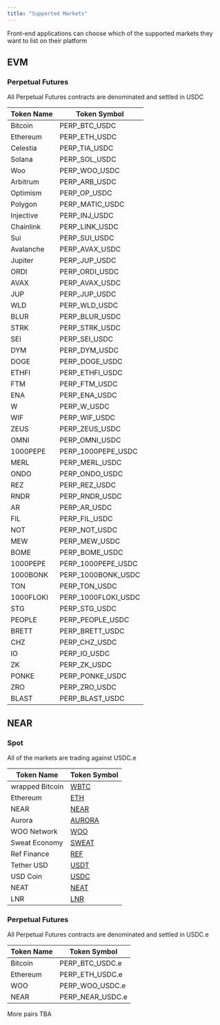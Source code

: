 ```yaml
---
title: "Supported Markets"
---
```


<Note>
Front-end applications can choose which of the supported markets they want to list on their platform
</Note>

## EVM

### Perpetual Futures

<Note>
All Perpetual Futures contracts are denominated and settled in USDC
</Note>

| Token Name | Token Symbol |
| ---------- | ------------ |
| Bitcoin    | PERP_BTC_USDC     |
| Ethereum   | PERP_ETH_USDC     |
| Celestia   | PERP_TIA_USDC     |
| Solana   | PERP_SOL_USDC     |
| Woo   | PERP_WOO_USDC    |
| Arbitrum   | PERP_ARB_USDC    |
| Optimism   | PERP_OP_USDC    |
| Polygon   | PERP_MATIC_USDC     |
| Injective   | PERP_INJ_USDC    |
| Chainlink   | PERP_LINK_USDC    |
| Sui   | PERP_SUI_USDC     |
| Avalanche        | PERP_AVAX_USDC    |
| Jupiter        | PERP_JUP_USDC      | 
| ORDI         | PERP_ORDI_USDC    |
| AVAX         | PERP_AVAX_USDC    |
| JUP         | PERP_JUP_USDC    |
| WLD         | PERP_WLD_USDC    |
| BLUR         | PERP_BLUR_USDC    |
| STRK         | PERP_STRK_USDC    |
| SEI         | PERP_SEI_USDC    |
| DYM         | PERP_DYM_USDC    |
| DOGE         | PERP_DOGE_USDC    |
| ETHFI         | PERP_ETHFI_USDC    |
| FTM         | PERP_FTM_USDC    |
| ENA         | PERP_ENA_USDC    |
| W         | PERP_W_USDC    |
| WIF         | PERP_WIF_USDC    |
| ZEUS         | PERP_ZEUS_USDC    |
| OMNI         | PERP_OMNI_USDC    |
| 1000PEPE         | PERP_1000PEPE_USDC    |
| MERL         | PERP_MERL_USDC    |
| ONDO         | PERP_ONDO_USDC    |
| REZ         | PERP_REZ_USDC    |
| RNDR         | PERP_RNDR_USDC    |
| AR         | PERP_AR_USDC    |
| FIL         | PERP_FIL_USDC    |
| NOT         | PERP_NOT_USDC    |
| MEW         | PERP_MEW_USDC    |
| BOME         | PERP_BOME_USDC    |
| 1000PEPE         | PERP_1000PEPE_USDC    |
| 1000BONK         | PERP_1000BONK_USDC    |
| TON         | PERP_TON_USDC    |
| 1000FLOKI         | PERP_1000FLOKI_USDC    |
| STG         | PERP_STG_USDC    |
| PEOPLE         | PERP_PEOPLE_USDC    |
| BRETT         | PERP_BRETT_USDC    |
| CHZ         | PERP_CHZ_USDC    |
| IO         | PERP_IO_USDC    |
| ZK         | PERP_ZK_USDC    |
| PONKE         | PERP_PONKE_USDC    |
| ZRO         | PERP_ZRO_USDC    |
| BLAST         | PERP_BLAST_USDC    |




## NEAR

### Spot

<Note>
All of the markets are trading against USDC.e
</Note>

| Token Name       | Token Symbol                                                                                      |
| ---------------  | -------------------------------------------------------------------------------------------------------- |
| wrapped Bitcoin        | [WBTC](https://nearblocks.io/address/2260fac5e5542a773aa44fbcfedf7c193bc2c599.factory.bridge.near)   |
| Ethereum               | [ETH](https://nearblocks.io/address/aurora)                                                          |
| NEAR                   | [NEAR](https://nearblocks.io/address/near)                                                           |
| Aurora                 | [AURORA](https://nearblocks.io/address/aaaaaa20d9e0e2461697782ef11675f668207961.factory.bridge.near) |
| WOO Network           | [WOO](https://nearblocks.io/address/4691937a7508860f876c9c0a2a617e7d9e945d4b.factory.bridge.near)    |
| Sweat Economy    | [SWEAT](https://nearblocks.io/address/token.sweat)                                                   |
| Ref Finance      | [REF](https://nearblocks.io/address/token.v2.ref-finance.near)                                       |
| Tether USD       | [USDT](https://nearblocks.io/address/usdt.tether-token.near)                                         |
| USD Coin      | [USDC](https://nearblocks.io/token/17208628f84f5d6ad33f0da3bbbeb27ffcb398eac501a31bd6ad2011e36133a1)           |
| NEAT       | [NEAT](https://nearblocks.io/address/neat.nrc-20.near)                                         |
| LNR      | [LNR](https://nearblocks.io/address/802d89b6e511b335f05024a65161bce7efc3f311.factory.bridge.near)                                         |

### Perpetual Futures

<Note>
All Perpetual Futures contracts are denominated and settled in USDC.e
</Note>

| Token Name | Token Symbol |
| ---------- | ------------ |
| Bitcoin    | PERP_BTC_USDC.e     |
| Ethereum   | PERP_ETH_USDC.e      |
| WOO        | PERP_WOO_USDC.e      |
| NEAR       | PERP_NEAR_USDC.e     |



<Note>
More pairs TBA
</Note>
